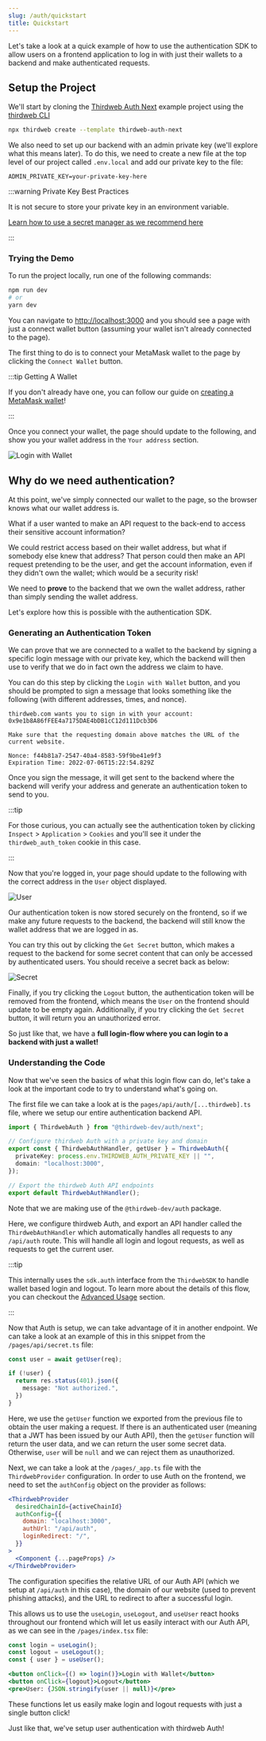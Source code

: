 ```yaml
---
slug: /auth/quickstart
title: Quickstart
---
```


Let's take a look at a quick example of how to use the authentication SDK to allow users on a frontend application to log in with just their wallets to a backend and make authenticated requests.

## Setup the Project

We'll start by cloning the [Thirdweb Auth Next](https://github.com/thirdweb-example/thirdweb-auth-next) example project using the [thirdweb CLI](https://github.com/thirdweb-dev/thirdweb-cli)

```bash
npx thirdweb create --template thirdweb-auth-next
```

We also need to set up our backend with an admin private key (we'll explore what this means later).
To do this, we need to create a new file at the top level of our project called `.env.local` and add our private key to the file:

```
ADMIN_PRIVATE_KEY=your-private-key-here
```

:::warning Private Key Best Practices

It is not secure to store your private key in an environment variable.

[Learn how to use a secret manager as we recommend here](/sdk/set-up-the-sdk/securing-your-private-key)

:::

### Trying the Demo

To run the project locally, run one of the following commands:

```bash
npm run dev
# or
yarn dev
```

You can navigate to [http://localhost:3000](http://localhost:3000) and you should see a page with just a connect wallet button (assuming your wallet isn't already connected to the page).

The first thing to do is to connect your MetaMask wallet to the page by clicking the `Connect Wallet` button.

:::tip Getting A Wallet

If you don't already have one, you can follow our guide on [creating a MetaMask wallet](https://blog.thirdweb.com/guides/create-a-metamask-wallet)!

:::

Once you connect your wallet, the page should update to the following, and show you your wallet address in the `Your address` section.

![Login with Wallet](./assets/login-with-wallet.png)

## Why do we need authentication?

At this point, we've simply connected our wallet to the page, so the browser knows what our wallet address is.

What if a user wanted to make an API request to the back-end to access their sensitive account information?

We could restrict access based on their wallet address, but what if somebody else knew that address?
That person could then make an API request pretending to be the user, and get the account information, even if they didn't own the wallet; which would be a security risk!

We need to **prove** to the backend that we own the wallet address, rather than simply sending the wallet address.

Let's explore how this is possible with the authentication SDK.

### Generating an Authentication Token

We can prove that we are connected to a wallet to the backend by signing a specific login message with our private key,
which the backend will then use to verify that we do in fact own the address we claim to have.

You can do this step by clicking the `Login with Wallet` button, and you should be prompted to sign a message that looks something like the following (with different addresses, times, and nonce).

```
thirdweb.com wants you to sign in with your account:
0x9e1b8A86fFEE4a7175DAE4bDB1cC12d111Dcb3D6

Make sure that the requesting domain above matches the URL of the current website.

Nonce: f44b81a7-2547-40a4-8583-59f9be41e9f3
Expiration Time: 2022-07-06T15:22:54.829Z
```

Once you sign the message, it will get sent to the backend where the backend will verify your address and generate an authentication token to send to you.

:::tip

For those curious, you can actually see the authentication token by clicking `Inspect` > `Application` > `Cookies` and you'll see it under the `thirdweb_auth_token` cookie in this case.

:::

Now that you're logged in, your page should update to the following with the correct address in the `User` object displayed.

![User](./assets/login-user.png)

Our authentication token is now stored securely on the frontend, so if we make any future requests to the backend, the backend will still know the wallet address that we are logged in as.

You can try this out by clicking the `Get Secret` button, which makes a request to the backend for some secret content that can only be accessed by authenticated users. You should receive a secret back as below:

![Secret](./assets/login-secret.png)

Finally, if you try clicking the `Logout` button, the authentication token will be removed from the frontend, which means the `User` on the frontend should update to be empty again. Additionally, if you try clicking the `Get Secret` button, it will return you an unauthorized error.

So just like that, we have a **full login-flow where you can login to a backend with just a wallet!**


### Understanding the Code

Now that we've seen the basics of what this login flow can do, let's take a look at the important code to try to understand what's going on.

The first file we can take a look at is the `pages/api/auth/[...thirdweb].ts` file, where we setup our entire authentication backend API. 

```typescript
import { ThirdwebAuth } from "@thirdweb-dev/auth/next";

// Configure thirdweb Auth with a private key and domain
export const { ThirdwebAuthHandler, getUser } = ThirdwebAuth({
  privateKey: process.env.THIRDWEB_AUTH_PRIVATE_KEY || "",
  domain: "localhost:3000",
});

// Export the thirdweb Auth API endpoints
export default ThirdwebAuthHandler();
```

Note that we are making use of the `@thirdweb-dev/auth` package.

Here, we configure thirdweb Auth, and export an API handler called the `ThirdwebAuthHandler` which automatically handles all requests to any `/api/auth` route. This will handle all login and logout requests, as well as requests to get the current user.

:::tip

This internally uses the `sdk.auth` interface from the `ThirdwebSDK` to handle wallet based login and logout.
To learn more about the details of this flow, you can checkout the [Advanced Usage](/auth/advanced-usage) section.

:::

Now that Auth is setup, we can take advantage of it in another endpoint. We can take a look at an example of this in this snippet from the `/pages/api/secret.ts` file:

```typescript
const user = await getUser(req);

if (!user) {
  return res.status(401).json({
    message: "Not authorized.",
  })
}
```

Here, we use the `getUser` function we exported from the previous file to obtain the user making a request. If there is an authenticated user (meaning that a JWT has been issued by our Auth API), then the `getUser` function will return the user data, and we can return the user some secret data. Otherwise, `user` will be `null` and we can reject them as unauthorized.

Next, we can take a look at the `/pages/_app.ts` file with the `ThirdwebProvider` configuration. In order to use Auth on the frontend, we need to set the `authConfig` object on the provider as follows:

```jsx
<ThirdwebProvider
  desiredChainId={activeChainId} 
  authConfig={{
    domain: "localhost:3000",
    authUrl: "/api/auth",
    loginRedirect: "/",
  }}
>
  <Component {...pageProps} />
</ThirdwebProvider>
```

The configuration specifies the relative URL of our Auth API (which we setup at `/api/auth` in this case), the domain of our website (used to prevent phishing attacks), and the URL to redirect to after a successful login.

This allows us to use the `useLogin`, `useLogout`, and `useUser` react hooks throughout our frontend which will let us easily interact with our Auth API, as we can see in the `/pages/index.tsx` file:

```jsx
const login = useLogin();
const logout = useLogout();
const { user } = useUser();
```
```jsx
<button onClick={() => login()}>Login with Wallet</button>
<button onClick={logout}>Logout</button>
<pre>User: {JSON.stringify(user || null)}</pre>
```

These functions let us easily make login and logout requests with just a single button click!

Just like that, we've setup user authentication with thirdweb Auth!
